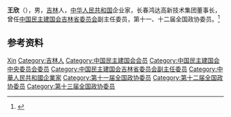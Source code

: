 {{Otheruses|other=名为王欣的其他人物|王欣}}

'''王欣'''（{{bd|1954年|}}），男，[[吉林|吉林]]人，[[中华人民共和国|中华人民共和国]]企业家，长春鸿达高新技术集团董事长，曾任[[中国民主建国会吉林省委员会|中国民主建国会吉林省委员会]]副主任委员，第十一、十二届全国政协委员。<ref>{{Cite web|title=历届领导班子及成员简介|url=http://www.jldca.org.cn/list.asp?classid=76|accessdate=2020-09-04|work=中国民主建国会吉林省委员会|archiveurl=https://web.archive.org/web/20200904050239/http://www.jldca.org.cn/list.asp?classid=76|archivedate=2020-09-04}}</ref>

== 参考资料 ==
{{reflist}}

{{中国人物小作品}}

{{Authority control}}
{{DEFAULTSORT:Wang王}}
[[Category:王姓|Xin]]
[[Category:吉林人|Category:吉林人]]
[[Category:中国民主建国会会员|Category:中国民主建国会会员]]
[[Category:中国民主建国会中央委员会委员|Category:中国民主建国会中央委员会委员]]
[[Category:中国民主建国会吉林省委员会副主任委员|Category:中国民主建国会吉林省委员会副主任委员]]
[[Category:中華人民共和國企業家|Category:中華人民共和國企業家]]
[[Category:第十一届全国政协委员|Category:第十一届全国政协委员]]
[[Category:第十二届全国政协委员|Category:第十二届全国政协委员]]
[[Category:第十三届全国政协委员|Category:第十三届全国政协委员]]